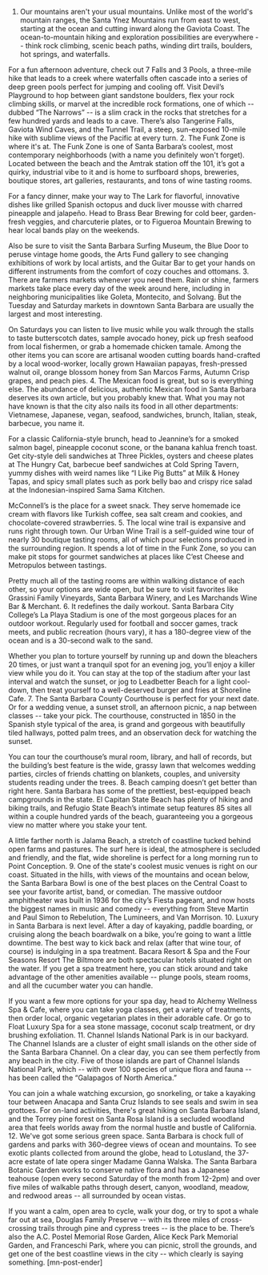 1. Our mountains aren't your usual mountains.
Unlike most of the world's mountain ranges, the Santa Ynez Mountains run from east to west, starting at the ocean and cutting inward along the Gaviota Coast. The ocean-to-mountain hiking and exploration possibilities are everywhere -- think rock climbing, scenic beach paths, winding dirt trails, boulders, hot springs, and waterfalls.

For a fun afternoon adventure, check out 7 Falls and 3 Pools, a three-mile hike that leads to a creek where waterfalls often cascade into a series of deep green pools perfect for jumping and cooling off. Visit Devil’s Playground to hop between giant sandstone boulders, flex your rock climbing skills, or marvel at the incredible rock formations, one of which -- dubbed “The Narrows” -- is a slim crack in the rocks that stretches for a few hundred yards and leads to a cave. There’s also Tangerine Falls, Gaviota Wind Caves, and the Tunnel Trail, a steep, sun-exposed 10-mile hike with sublime views of the Pacific at every turn.
2. The Funk Zone is where it's at.
The Funk Zone is one of Santa Barbara’s coolest, most contemporary neighborhoods (with a name you definitely won't forget). Located between the beach and the Amtrak station off the 101, it’s got a quirky, industrial vibe to it and is home to surfboard shops, breweries, boutique stores, art galleries, restaurants, and tons of wine tasting rooms.

For a fancy dinner, make your way to The Lark for flavorful, innovative dishes like grilled Spanish octopus and duck liver mousse with charred pineapple and jalapeño. Head to Brass Bear Brewing for cold beer, garden-fresh veggies, and charcuterie plates, or to Figueroa Mountain Brewing to hear local bands play on the weekends.

Also be sure to visit the Santa Barbara Surfing Museum, the Blue Door to peruse vintage home goods, the Arts Fund gallery to see changing exhibitions of work by local artists, and the Guitar Bar to get your hands on different instruments from the comfort of cozy couches and ottomans.
3. There are farmers markets whenever you need them.
Rain or shine, farmers markets take place every day of the week around here, including in neighboring municipalities like Goleta, Montecito, and Solvang. But the Tuesday and Saturday markets in downtown Santa Barbara are usually the largest and most interesting.

On Saturdays you can listen to live music while you walk through the stalls to taste butterscotch dates, sample avocado honey, pick up fresh seafood from local fishermen, or grab a homemade chicken tamale. Among the other items you can score are artisanal wooden cutting boards hand-crafted by a local wood-worker, locally grown Hawaiian papayas, fresh-pressed walnut oil, orange blossom honey from San Marcos Farms, Autumn Crisp grapes, and peach pies.
4. The Mexican food is great, but so is everything else.
The abundance of delicious, authentic Mexican food in Santa Barbara deserves its own article, but you probably knew that. What you may not have known is that the city also nails its food in all other departments: Vietnamese, Japanese, vegan, seafood, sandwiches, brunch, Italian, steak, barbecue, you name it.

For a classic California-style brunch, head to Jeannine’s for a smoked salmon bagel, pineapple coconut scone, or the banana kahlua french toast. Get city-style deli sandwiches at Three Pickles, oysters and cheese plates at The Hungry Cat, barbecue beef sandwiches at Cold Spring Tavern, yummy dishes with weird names like “I Like Pig Butts” at Milk &amp; Honey Tapas, and spicy small plates such as pork belly bao and crispy rice salad at the Indonesian-inspired Sama Sama Kitchen.

McConnell’s is the place for a sweet snack. They serve homemade ice cream with flavors like Turkish coffee, sea salt cream and cookies, and chocolate-covered strawberries.
5. The local wine trail is expansive and runs right through town.
Our Urban Wine Trail is a self-guided wine tour of nearly 30 boutique tasting rooms, all of which pour selections produced in the surrounding region. It spends a lot of time in the Funk Zone, so you can make pit stops for gourmet sandwiches at places like C’est Cheese and Metropulos between tastings.

Pretty much all of the tasting rooms are within walking distance of each other, so your options are wide open, but be sure to visit favorites like Grassini Family Vineyards, Santa Barbara Winery, and Les Marchands Wine Bar &amp; Merchant.
6. It redefines the daily workout.
Santa Barbara City College’s La Playa Stadium is one of the most gorgeous places for an outdoor workout. Regularly used for football and soccer games, track meets, and public recreation (hours vary), it has a 180-degree view of the ocean and is a 30-second walk to the sand.

Whether you plan to torture yourself by running up and down the bleachers 20 times, or just want a tranquil spot for an evening jog, you’ll enjoy a killer view while you do it. You can stay at the top of the stadium after your last interval and watch the sunset, or jog to Leadbetter Beach for a light cool-down, then treat yourself to a well-deserved burger and fries at Shoreline Cafe.
7. The Santa Barbara County Courthouse is perfect for your next date.
Or for a wedding venue, a sunset stroll, an afternoon picnic, a nap between classes -- take your pick. The courthouse, constructed in 1850 in the Spanish style typical of the area, is grand and gorgeous with beautifully tiled hallways, potted palm trees, and an observation deck for watching the sunset.

You can tour the courthouse’s mural room, library, and hall of records, but the building’s best feature is the wide, grassy lawn that welcomes wedding parties, circles of friends chatting on blankets, couples, and university students reading under the trees.
8. Beach camping doesn’t get better than right here.
Santa Barbara has some of the prettiest, best-equipped beach campgrounds in the state. El Capitan State Beach has plenty of hiking and biking trails, and Refugio State Beach’s intimate setup features 85 sites all within a couple hundred yards of the beach, guaranteeing you a gorgeous view no matter where you stake your tent.

A little farther north is Jalama Beach, a stretch of coastline tucked behind open farms and pastures. The surf here is ideal, the atmosphere is secluded and friendly, and the flat, wide shoreline is perfect for a long morning run to Point Conception.
9. One of the state's coolest music venues is right on our coast.
Situated in the hills, with views of the mountains and ocean below, the Santa Barbara Bowl is one of the best places on the Central Coast to see your favorite artist, band, or comedian. The massive outdoor amphitheater was built in 1936 for the city’s Fiesta pageant, and now hosts the biggest names in music and comedy -- everything from Steve Martin and Paul Simon to Rebelution, The Lumineers, and Van Morrison.
10. Luxury in Santa Barbara is next level.
After a day of kayaking, paddle boarding, or cruising along the beach boardwalk on a bike, you’re going to want a little downtime. The best way to kick back and relax (after that wine tour, of course) is indulging in a spa treatment. Bacara Resort &amp; Spa and the Four Seasons Resort The Biltmore are both spectacular hotels situated right on the water. If you get a spa treatment here, you can stick around and take advantage of the other amenities available -- plunge pools, steam rooms, and all the cucumber water you can handle.

If you want a few more options for your spa day, head to Alchemy Wellness Spa &amp; Cafe, where you can take yoga classes, get a variety of treatments, then order local, organic vegetarian plates in their adorable cafe. Or go to Float Luxury Spa for a sea stone massage, coconut scalp treatment, or dry brushing exfoliation.
11. Channel Islands National Park is in our backyard.
The Channel Islands are a cluster of eight small islands on the other side of the Santa Barbara Channel. On a clear day, you can see them perfectly from any beach in the city. Five of those islands are part of Channel Islands National Park, which -- with over 100 species of unique flora and fauna -- has been called the “Galapagos of North America.”

You can join a whale watching excursion, go snorkeling, or take a kayaking tour between Anacapa and Santa Cruz Islands to see seals and swim in sea grottoes. For on-land activities, there's great hiking on Santa Barbara Island, and the Torrey pine forest on Santa Rosa Island is a secluded woodland area that feels worlds away from the normal hustle and bustle of California.
12. We've got some serious green space.
Santa Barbara is chock full of gardens and parks with 360-degree views of ocean and mountains. To see exotic plants collected from around the globe, head to Lotusland, the 37-acre estate of late opera singer Madame Ganna Walska. The Santa Barbara Botanic Garden works to conserve native flora and has a Japanese teahouse (open every second Saturday of the month from 12-2pm) and over five miles of walkable paths through desert, canyon, woodland, meadow, and redwood areas -- all surrounded by ocean vistas.

If you want a calm, open area to cycle, walk your dog, or try to spot a whale far out at sea, Douglas Family Preserve -- with its three miles of cross-crossing trails through pine and cypress trees -- is the place to be. There’s also the A.C. Postel Memorial Rose Garden, Alice Keck Park Memorial Garden, and Franceschi Park, where you can picnic, stroll the grounds, and get one of the best coastline views in the city -- which clearly is saying something. [mn-post-ender]